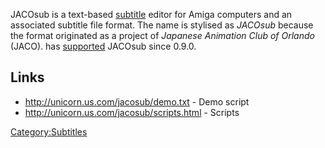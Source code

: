 {{Mux|id=jacosub|mod=subtitle}}
{{Website|JACOsub|http://unicorn.us.com/jacosub/}}
{{Mmwiki|JACOSub}}

JACOsub is a text-based [[subtitle]] editor for Amiga computers and an associated subtitle file format. The name is stylised as ''JACOsub'' because the format originated as a project of ''Japanese Animation Club of Orlando'' (JACO). {{VLC}} has [[supported]] JACOsub since 0.9.0.

== Links ==
* http://unicorn.us.com/jacosub/demo.txt - Demo script
* http://unicorn.us.com/jacosub/scripts.html - Scripts

{{Stub}}

[[Category:Subtitles]]